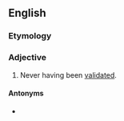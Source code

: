 ==English==

===Etymology===
{{prefix|en|un|validated}}

===Adjective===
{{en-adj|-}}

# Never having been [[validated]].

====Antonyms====
* {{l|en|validated}}